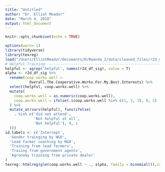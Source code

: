 ```yaml
---
title: "Untitled"
author: "Dr. Elliot Meador"
date: "March 4, 2018"
output: html_document
---
```


```r
knitr::opts_chunk$set(echo = TRUE)
```

```r
options(warn=-1)
library(tidyverse)
library(texreg)
load("/Users/ElliotMeador/Documents/R/Rwanda_2/data/cleaned_files/r2d_df.sig.RData")
# Helpful Training --------------------------------------------------------
helpful <- agrep('helpful', names(r2d_df_sig), value = T)
alpha <- r2d_df_sig %>%
  rename(coop.works.well =
           Overall.The.Cooperative.Works.For.My.Best.Interests) %>%
  select(helpful, coop.works.well) %>%
  mutate(
    coop.works.well = as.numeric(coop.works.well),
    coop.works.well = ifelse(.$coop.works.well %in% c(1, 2, 3), 0, 1)
  ) %>%
  mutate_at(vars(helpful), funs(ifelse(
    . %in% c('did not attend',
             'Not helpful at all',
             'Not helpful'), 0, 1
  )))
id.labels <- c('Intercept',
  'Gender trainging by NGO',
  'Lead farmer coaching by NGO',
  'Training from lead farmers',
  'Traiing from government agents',
  'Agronomy training from private dealer'
)
texreg::htmlreg(glm(coop.works.well ~ ., alpha, family = binomial()),custom.coef.names = id.labels) 
```

